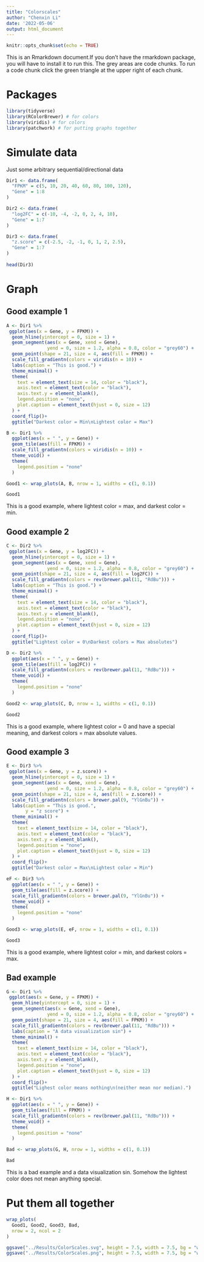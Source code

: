 ---
title: "Colorscales"
author: "Chenxin Li"
date: '2022-05-06'
output: html_document
---

```{r setup, include=FALSE}
knitr::opts_chunk$set(echo = TRUE)
```

This is an Rmarkdown document.If you don't have the rmarkdown package, you will have to install it to run this. 
The grey areas are code chunks. To run a code chunk click the green triangle at the upper right of each chunk. 

# Packages 
```{r}
library(tidyverse) 
library(RColorBrewer) # for colors 
library(viridis) # for colors 
library(patchwork) # for putting graphs together 
```

# Simulate data 
Just some arbitrary sequential/directional data 
```{r}
Dir1 <- data.frame(
  "FPKM" = c(5, 10, 20, 40, 60, 80, 100, 120),
  "Gene" = 1:8
)  

Dir2 <- data.frame(
  "log2FC" = c(-10, -4, -2, 0, 2, 4, 10),
  "Gene" = 1:7
)

Dir3 <- data.frame(
  "z.score" = c(-2.5, -2, -1, 0, 1, 2, 2.5),
  "Gene" = 1:7
)
  
head(Dir3)
```

# Graph
## Good example 1 
```{r}
A <- Dir1 %>% 
 ggplot(aes(x = Gene, y = FPKM)) +
  geom_hline(yintercept = 0, size = 1) +
  geom_segment(aes(x = Gene, xend = Gene), 
               yend = 0, size = 1.2, alpha = 0.8, color = "grey60") +
  geom_point(shape = 21, size = 4, aes(fill = FPKM)) +
  scale_fill_gradientn(colors = viridis(n = 10)) +
  labs(caption = "This is good.") +
  theme_minimal() +
  theme(
    text = element_text(size = 14, color = "black"), 
    axis.text = element_text(color = "black"), 
    axis.text.y = element_blank(), 
    legend.position = "none",
    plot.caption = element_text(hjust = 0, size = 12)
  ) +
  coord_flip()+
  ggtitle("Darkest color = Min\nLightest color = Max")

B <- Dir1 %>% 
  ggplot(aes(x = " ", y = Gene)) +
  geom_tile(aes(fill = FPKM)) +
  scale_fill_gradientn(colors = viridis(n = 10)) +
  theme_void() +
  theme(
    legend.position = "none"
  )

Good1 <- wrap_plots(A, B, nrow = 1, widths = c(1, 0.1))

Good1
```
This is a good example, where lightest color = max, and darkest color = min. 


## Good example 2 
```{r}
C <- Dir2 %>% 
 ggplot(aes(x = Gene, y = log2FC)) +
  geom_hline(yintercept = 0, size = 1) +
  geom_segment(aes(x = Gene, xend = Gene), 
               yend = 0, size = 1.2, alpha = 0.8, color = "grey60") +
  geom_point(shape = 21, size = 4, aes(fill = log2FC)) +
  scale_fill_gradientn(colors = rev(brewer.pal(11, "RdBu"))) +
  labs(caption = "This is good.") +
  theme_minimal() +
  theme(
    text = element_text(size = 14, color = "black"), 
    axis.text = element_text(color = "black"), 
    axis.text.y = element_blank(), 
    legend.position = "none",
    plot.caption = element_text(hjust = 0, size = 12)
  ) +
  coord_flip()+
  ggtitle("Lightest color = 0\nDarkest colors = Max absolutes")

D <- Dir2 %>% 
  ggplot(aes(x = " ", y = Gene)) +
  geom_tile(aes(fill = log2FC)) +
  scale_fill_gradientn(colors = rev(brewer.pal(11, "RdBu"))) +
  theme_void() +
  theme(
    legend.position = "none"
  )

Good2 <- wrap_plots(C, D, nrow = 1, widths = c(1, 0.1))

Good2
```
This is a good example, where lightest color = 0 and have a special meaning, and darkest colors = max absolute values.  

## Good example 3
```{r}
E <- Dir3 %>% 
 ggplot(aes(x = Gene, y = z.score)) +
  geom_hline(yintercept = 0, size = 1) +
  geom_segment(aes(x = Gene, xend = Gene), 
               yend = 0, size = 1.2, alpha = 0.8, color = "grey60") +
  geom_point(shape = 21, size = 4, aes(fill = z.score)) +
  scale_fill_gradientn(colors = brewer.pal(9, "YlGnBu")) +
  labs(caption = "This is good.",
       y = "z score") +
  theme_minimal() +
  theme(
    text = element_text(size = 14, color = "black"), 
    axis.text = element_text(color = "black"), 
    axis.text.y = element_blank(), 
    legend.position = "none",
    plot.caption = element_text(hjust = 0, size = 12)
  ) +
  coord_flip()+
  ggtitle("Darkest color = Max\nLightest color = Min")

eF <- Dir3 %>% 
  ggplot(aes(x = " ", y = Gene)) +
  geom_tile(aes(fill = z.score)) +
  scale_fill_gradientn(colors = brewer.pal(9, "YlGnBu")) +
  theme_void() +
  theme(
    legend.position = "none"
  )

Good3 <- wrap_plots(E, eF, nrow = 1, widths = c(1, 0.1))

Good3
```

This is a good example, where lightest color = min, and darkest colors = max. 

## Bad example 
```{r}
G <- Dir1 %>% 
 ggplot(aes(x = Gene, y = FPKM)) +
  geom_hline(yintercept = 0, size = 1) +
  geom_segment(aes(x = Gene, xend = Gene), 
               yend = 0, size = 1.2, alpha = 0.8, color = "grey60") +
  geom_point(shape = 21, size = 4, aes(fill = FPKM)) +
  scale_fill_gradientn(colors = rev(brewer.pal(11, "RdBu"))) +
  labs(caption = "A data visualization sin") +
  theme_minimal() +
  theme(
    text = element_text(size = 14, color = "black"), 
    axis.text = element_text(color = "black"), 
    axis.text.y = element_blank(), 
    legend.position = "none",
    plot.caption = element_text(hjust = 0, size = 12)
  ) +
  coord_flip()+
  ggtitle("Lighest color means nothing\n(neither mean nor median).")

H <- Dir1 %>% 
  ggplot(aes(x = " ", y = Gene)) +
  geom_tile(aes(fill = FPKM)) +
  scale_fill_gradientn(colors = rev(brewer.pal(11, "RdBu"))) +
  theme_void() +
  theme(
    legend.position = "none"
  )

Bad <- wrap_plots(G, H, nrow = 1, widths = c(1, 0.1))

Bad
```

This is a bad example and a data visualization sin. 
Somehow the lightest color does not mean anything special. 

# Put them all together
```{r}
wrap_plots(
  Good1, Good2, Good3, Bad,
  nrow = 2, ncol = 2
)

ggsave("../Results/ColorScales.svg", height = 7.5, width = 7.5, bg = "white")
ggsave("../Results/ColorScales.png", height = 7.5, width = 7.5, bg = "white")
```


